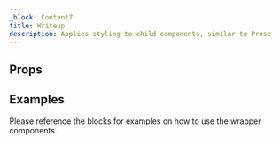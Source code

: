 ```yaml
---
_block: Content7
title: Writeup
description: Applies styling to child components, similar to Prose
---
```



## Props

<Props />

## Examples

Please reference the blocks for examples on how to use the wrapper components.
